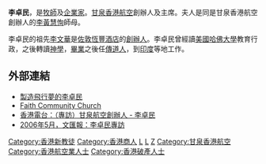 '''李卓民'''，是[[牧師|牧師]]及[[企業家|企業家]]。[[甘泉香港航空|甘泉香港航空]]創辦人及主席。夫人是同是甘泉香港航空創辦人的[[黃慧恂|李黃慧恂]]師母。

李卓民的祖先[[李文華|李文華]]是[[佐敦|佐敦]][[恆豐酒店|恆豐酒店]]的[[創辦人|創辦人]]。李卓民曾經讀[[美國|美國]][[哈佛大學|哈佛大學]]教育行政，之後轉讀[[神學|神學]]，[[畢業|畢業]]之後任[[傳道人|傳道人]]，到[[印度|印度]]等地工作。

== 外部連結==
*[http://www.cgbc.org/eNews/ChristianNews/raymond_lee.htm 製造飛行夢的李卓民] {{Wayback|url=http://www.cgbc.org/eNews/ChristianNews/raymond_lee.htm |date=20181002190851 }}
*[https://web.archive.org/web/20070310211354/http://www.faithcommunitychurch.org.hk/ Faith Community Church]
*[http://www.rthk.org.hk/rthk/radio1/Moneyprogram/20070409.html 香港電台：（專訪）甘泉航空創辦人 - 李卓民] {{Wayback|url=http://www.rthk.org.hk/rthk/radio1/Moneyprogram/20070409.html |date=20080418161053 }}
*[http://paper.wenweipo.com/2006/05/03/RW0605030001.htm 2006年5月，文匯報：李卓民專訪] {{Wayback|url=http://paper.wenweipo.com/2006/05/03/RW0605030001.htm |date=20110413170753 }}

[[Category:香港新教徒|Category:香港新教徒]]
[[Category:香港商人|Category:香港商人]]
[[Category:拔萃男書院校友|L]]
[[Category:哈佛大學校友|L]]
[[Category:李姓|Z]]
[[Category:甘泉香港航空|Category:甘泉香港航空]]
[[Category:香港航空業人士|Category:香港航空業人士]]
[[Category:香港破產人士|Category:香港破產人士]]

{{HK-bio-stub}}